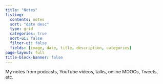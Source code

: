 ```yaml
---
title: "Notes"
listing:
  contents: notes
  sort: "date desc"
  type: grid
  categories: true
  sort-ui: false
  filter-ui: false
  fields: [image, date, title, description, categories]
page-layout: full
title-block-banner: false
---
```


My notes from podcasts, YouTube videos, talks, online MOOCs, Tweets, etc.
